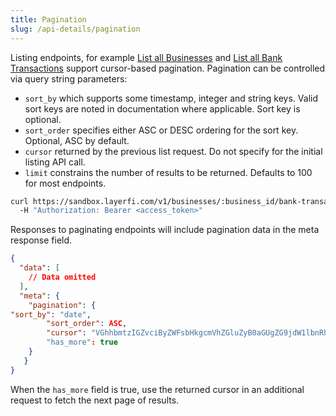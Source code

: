 ```yaml
---
title: Pagination
slug: /api-details/pagination
---
```



Listing endpoints, for example [List all Businesses](/api-reference/business/list) and [List all Bank Transactions](/api-reference/bank-transactions/list) support cursor-based pagination. Pagination can be controlled via query string parameters:
- `sort_by` which supports some timestamp, integer and string keys. Valid sort keys are noted in documentation where applicable. Sort key is optional.
- `sort_order` specifies either ASC or DESC ordering for the sort key. Optional, ASC by default.
- `cursor` returned by the previous list request. Do not specify for the initial listing API call.
- `limit` constrains the number of results to be returned. Defaults to 100 for most endpoints.

```bash Request
curl https://sandbox.layerfi.com/v1/businesses/:business_id/bank-transactions?sort_by=date&sort_order=DESC&limit=50 \
  -H "Authorization: Bearer <access_token>"
```

Responses to paginating endpoints will include pagination data in the meta response field.

```json Response
{
  "data": [
    // Data omitted
  ],
  "meta": {
	"pagination": {
"sort_by": "date",
       	"sort_order": ASC,
       	"cursor": "VGhhbmtzIGZvciByZWFsbHkgcmVhZGluZyB0aGUgZG9jdW1lbnRhdGlvbiE="
       	"has_more": true
	}
   }
}
```

When the `has_more` field is true, use the returned cursor in an additional request to fetch the next page of results.
